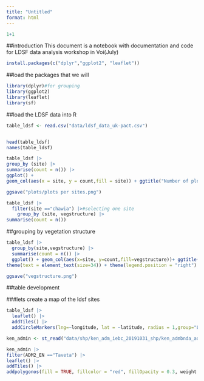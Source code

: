 ```yaml
---
title: "Untitled"
format: html
---
```


```r
1+1
```
##introduction
This document is a notebook with documentation and code for LDSF data analysis workshop in Voi(July)

```r
install.packages(c("dplyr","ggplot2", "leaflet"))
```

##load the packages that we will 

```r
library(dplyr)#for grouping
library(ggplot2)
library(leaflet)
library(sf)
```

##load the LDSF data into R


```r
table_ldsf <- read.csv("data/ldsf_data_uk-pact.csv")


head(table_ldsf)
names(table_ldsf)

```

```r
table_ldsf |>
group_by (site) |>
summarise(count = n()) |>
ggplot() +
geom_col(aes(x = site, y = count,fill = site)) + ggtitle("Number of plots per site") + theme(legend.position = "false")

ggsave("plots/plots per sites.png")
```

```r
table_ldsf |> 
  filter(site =="chawia") |>#selecting one site
    group_by (site, vegstructure) |>
summarise(count = n())
```


##grouping by vegetation structure
```r
table_ldsf |>
  group_by(site,vegstructure) |>
  summarise(count = n()) |>
  ggplot() + geom_col(aes(x=site, y=count,fill=vegstructure))+ ggtitle("vegstructure in each site")+
theme(text = element_text(size=34)) + theme(legend.position = "right")

ggsave("vegstructure.png")


```
##table development


###lets create a map of the ldsf sites
```r
table_ldsf |>
  leaflet() |>
  addTiles() |>
  addCircleMarkers(lng=~longitude, lat = ~latitude, radius = 1,group="LDSF")

```

```r
ken_admin <- st_read("data/shp/ken_adm_iebc_20191031_shp/ken_admbnda_adm2_iebc_20191031.shp")


```
```r
ken_admin |>
filter(ADM2_EN =="Taveta") |>
leaflet() |>
addTiles() |>
addpolygonos(fill = TRUE, fillcolor = "red", fillOpacity = 0.3, weight 0.5)

```